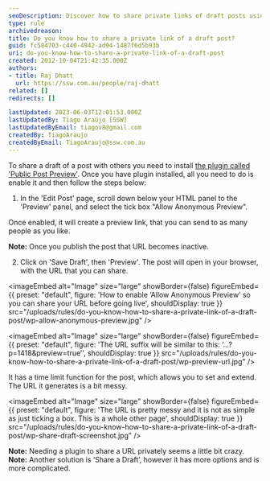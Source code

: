 ```yaml
---
seoDescription: Discover how to share private links of draft posts using the Public Post Preview plugin in WordPress.
type: rule
archivedreason:
title: Do you know how to share a private link of a draft post?
guid: fc584703-c440-4942-ad94-1487f6d5b93b
uri: do-you-know-how-to-share-a-private-link-of-a-draft-post
created: 2012-10-04T21:42:35.000Z
authors:
- title: Raj Dhatt
  url: https://ssw.com.au/people/raj-dhatt
related: []
redirects: []

lastUpdated: 2023-06-03T12:01:53.000Z
lastUpdatedBy: Tiago Araújo [SSW]
lastUpdatedByEmail: tiagov8@gmail.com
createdBy: TiagoAraujo
createdByEmail: TiagoAraujo@ssw.com.au
---
```


To share a draft of a post with others you need to install [the plugin called 'Public Post Preview'](https://wordpress.org/plugins/public-post-preview/).
Once you have plugin installed, all you need to do is enable it and then follow the steps below:

1. In the 'Edit Post' page, scroll down below your HTML panel to the 'Preview' panel, and select the tick box "Allow Anonymous Preview".

Once enabled, it will create a preview link, that you can send to as many people as you like.

**Note:** Once you publish the post that URL becomes inactive.

2. Click on 'Save Draft', then 'Preview'. The post will open in your browser, with the URL that you can share.


<imageEmbed
  alt="Image"
  size="large"
  showBorder={false}
  figureEmbed={{
    preset: "default",
    figure: 'How to enable ‘Allow Anonymous Preview’ so you can share your URL before going live',
    shouldDisplay: true
  }}
  src="/uploads/rules/do-you-know-how-to-share-a-private-link-of-a-draft-post/wp-allow-anonymous-preview.jpg"
/>


<imageEmbed
  alt="Image"
  size="large"
  showBorder={false}
  figureEmbed={{
    preset: "default",
    figure: 'The URL suffix will be similar to this: ‘…?p=1418&preview=true’',
    shouldDisplay: true
  }}
  src="/uploads/rules/do-you-know-how-to-share-a-private-link-of-a-draft-post/wp-preview-url.jpg"
/>

It has a time limit function for the post, which allows you to set and extend. The URL it generates is a bit messy.


<imageEmbed
  alt="Image"
  size="large"
  showBorder={false}
  figureEmbed={{
    preset: "default",
    figure: 'The URL is pretty messy and it is not as simple as just ticking a box. This is a whole other page',
    shouldDisplay: true
  }}
  src="/uploads/rules/do-you-know-how-to-share-a-private-link-of-a-draft-post/wp-share-draft-screenshot.jpg"
/>

**Note:** Needing a plugin to share a URL privately seems a little bit crazy.
**Note:** Another solution is ‘Share a Draft’, however it has more options and is more complicated.

